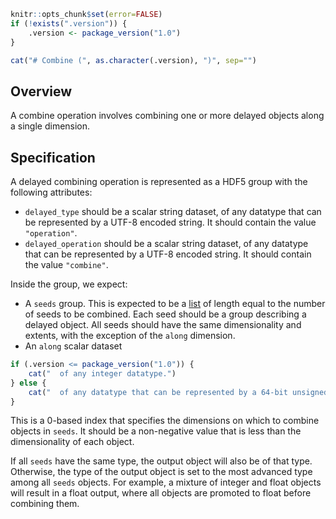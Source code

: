 ```r
knitr::opts_chunk$set(error=FALSE)
if (!exists(".version")) {
    .version <- package_version("1.0")
}
```

```r
cat("# Combine (", as.character(.version), ")", sep="")
```

## Overview

A combine operation involves combining one or more delayed objects along a single dimension.

## Specification

A delayed combining operation is represented as a HDF5 group with the following attributes:

- `delayed_type` should be a scalar string dataset, of any datatype that can be represented by a UTF-8 encoded string.
  It should contain the value `"operation"`.
- `delayed_operation` should be a scalar string dataset, of any datatype that can be represented by a UTF-8 encoded string.
  It should contain the value `"combine"`.

Inside the group, we expect:

- A `seeds` group.
  This is expected to be a [list](../_general.md#lists) of length equal to the number of seeds to be combined.
  Each seed should be a group describing a delayed object.
  All seeds should have the same dimensionality and extents, with the exception of the `along` dimension.
- An `along` scalar dataset 
```r
if (.version <= package_version("1.0")) {
    cat("  of any integer datatype.")
} else {
    cat("  of any datatype that can be represented by a 64-bit unsigned integer.")
}
```
  This is a 0-based index that specifies the dimensions on which to combine objects in `seeds`.
  It should be a non-negative value that is less than the dimensionality of each object.

If all `seeds` have the same type, the output object will also be of that type.
Otherwise, the type of the output object is set to the most advanced type among all `seeds` objects.
For example, a mixture of integer and float objects will result in a float output, where all objects are promoted to float before combining them.
